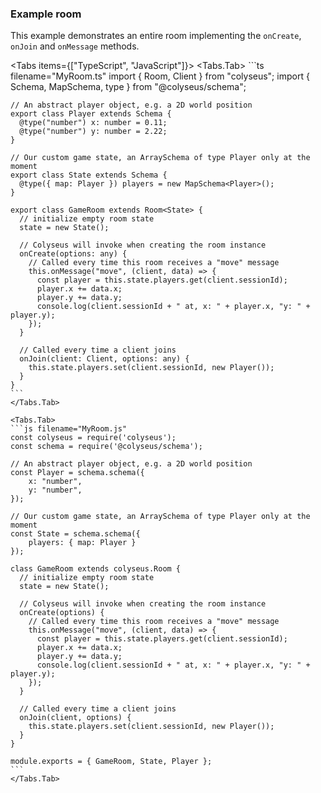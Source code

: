 
### Example room

This example demonstrates an entire room implementing the `onCreate`, `onJoin` and `onMessage` methods.

<Tabs items={["TypeScript", "JavaScript"]}>
    <Tabs.Tab>
    ```ts filename="MyRoom.ts"
    import { Room, Client } from "colyseus";
    import { Schema, MapSchema, type } from "@colyseus/schema";

    // An abstract player object, e.g. a 2D world position
    export class Player extends Schema {
      @type("number") x: number = 0.11;
      @type("number") y: number = 2.22;
    }

    // Our custom game state, an ArraySchema of type Player only at the moment
    export class State extends Schema {
      @type({ map: Player }) players = new MapSchema<Player>();
    }

    export class GameRoom extends Room<State> {
      // initialize empty room state
      state = new State();

      // Colyseus will invoke when creating the room instance
      onCreate(options: any) {
        // Called every time this room receives a "move" message
        this.onMessage("move", (client, data) => {
          const player = this.state.players.get(client.sessionId);
          player.x += data.x;
          player.y += data.y;
          console.log(client.sessionId + " at, x: " + player.x, "y: " + player.y);
        });
      }

      // Called every time a client joins
      onJoin(client: Client, options: any) {
        this.state.players.set(client.sessionId, new Player());
      }
    }
    ```
    </Tabs.Tab>

    <Tabs.Tab>
    ```js filename="MyRoom.js"
    const colyseus = require('colyseus');
    const schema = require('@colyseus/schema');

    // An abstract player object, e.g. a 2D world position
    const Player = schema.schema({
        x: "number",
        y: "number",
    });

    // Our custom game state, an ArraySchema of type Player only at the moment
    const State = schema.schema({
        players: { map: Player }
    });

    class GameRoom extends colyseus.Room {
      // initialize empty room state
      state = new State();

      // Colyseus will invoke when creating the room instance
      onCreate(options) {
        // Called every time this room receives a "move" message
        this.onMessage("move", (client, data) => {
          const player = this.state.players.get(client.sessionId);
          player.x += data.x;
          player.y += data.y;
          console.log(client.sessionId + " at, x: " + player.x, "y: " + player.y);
        });
      }

      // Called every time a client joins
      onJoin(client, options) {
        this.state.players.set(client.sessionId, new Player());
      }
    }

    module.exports = { GameRoom, State, Player };
    ```
    </Tabs.Tab>
</Tabs>
